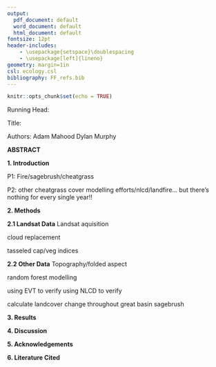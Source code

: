 ```yaml
---
output:
  pdf_document: default
  word_document: default
  html_document: default
fontsize: 12pt
header-includes:
    - \usepackage{setspace}\doublespacing
    - \usepackage[left]{lineno}
geometry: margin=1in
csl: ecology.csl
bibliography: FF_refs.bib
---
```


```r
knitr::opts_chunk$set(echo = TRUE)
```

Running Head:

Title:

Authors: \newline
\newline
Adam Mahood \newline
\newline
Dylan Murphy \newline

\newpage
\linenumbers

**ABSTRACT**

**1. Introduction**

P1: Fire/sagebrush/cheatgrass

P2: other cheatgrass cover modelling efforts/nlcd/landfire... but there's nothing for every single year!!



**2. Methods**

**2.1 Landsat Data**
Landsat aquisition

cloud replacement

tasseled cap/veg indices

**2.2 Other Data**
Topography/folded aspect

random forest modelling

using EVT to verify
using NLCD to verify

calculate landcover change throughout great basin sagebrush


**3. Results**

**4. Discussion**

**5. Acknowledgements**

**6. Literature Cited**